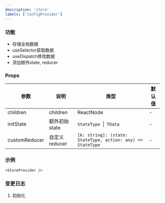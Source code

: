 ```yaml
---
description: 'store'
labels: ['ConfigProvider']
---
```


### 功能

- 存储全局数据
- useSelector获取数据
- useDispatch修改数据
- 添加额外state, reducer

### Props

| 参数 | 说明 | 类型 | 默认值 |
| --- | --- | --- | --- |
| children | children | ReactNode | - |
| initState | 额外初始state | `StateType `&#124;` TData` | - |
| customReducer | 自定义reducer | `[k: string]: (state: StateType, action: any) => StateType` | - |

### 示例


```tsx live
<StoreProvider />
```

### 变更日志

1. 初始化
